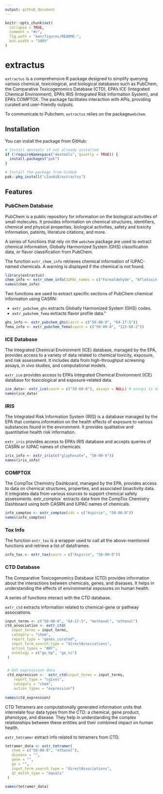 ```yaml
---
output: github_document
---
```


<!-- README.md is generated from README.Rmd. Please edit that file -->

```r
knitr::opts_chunk$set(
  collapse = TRUE,
  comment = "#>",
  fig.path = "man/figures/README-",
  out.width = "100%"
)
```

# extractus

<!-- badges: start -->
<!-- badges: end -->

`extractus` is a comprehensive R package designed to simplify querying various chemical, toxicological, and biological databases such as PubChem, the Comparative Toxicogenomics Database (CTD), EPA’s ICE (Integrated Chemical Environment), EPA’s IRIS (Integrated Risk Information System), and EPA’s COMPTOX. The package facilitates interaction with APIs, providing curated and user-friendly outputs.

To communicate to Pubchem, `extractus` relies on the package`webchem`.

## Installation

You can install the package from GitHub:

```r
# Install devtools if not already installed
if (!requireNamespace("devtools", quietly = TRUE)) {
  install.packages("pak")
}

# Install the package from GitHub
pak::pkg_install("c1au6i0/extractus")
```

## Features

###  PubChem Database

PubChem is a public repository for information on the biological activities of small molecules. It provides information on chemical structures, identifiers, chemical and physical properties, biological activities, safety and toxicity information, patents, literature citations, and more.

A series of functions that rely on the `webchem` package are used to extract chemical information, Globally Harmonized System (GHS) classification data, or flavor classification from PubChem.

The function `extr_chem_info` retrieves chemical information of IUPAC-named chemicals. A warning is displayed if the chemical is not found.

```r
library(extractus)
chem_info <- extr_chem_info(IUPAC_names = c("Formaldehyde", "Aflatoxin B1"))
names(chem_info)

```


Two functions are used to extract specific sections of PubChem chemical information using CASRN:

- `extr_pubchem_ghs` extracts Globally Harmonized System (GHS) codes.
- `extr_pubchem_fema` extracts flavor profile data."


```r
ghs_info <- extr_pubchem_ghs(casrn = c("50-00-0", "64-17-5"))
fema_info <- extr_pubchem_fema(casrn = c("50-00-0", "123-68-2"))
```





###  ICE Database

The Integrated Chemical Environment (ICE) database, managed by the EPA, provides access to a variety of data related to chemical toxicity, exposure, and risk assessment. It includes data from high-throughput screening assays, in vivo studies, and computational models.

`extr_ice` provides access to EPA’s Integrated Chemical Environment (ICE) database for toxicological and exposure-related data.


```r
ice_data<- extr_ice(casrn = c("50-00-0"), assays = NULL) # assays is null so all assays are retrieved
names(ice_data)
```

### IRIS

The Integrated Risk Information System (IRIS) is a database managed by the EPA that contains information on the health effects of exposure to various substances found in the environment. It provides qualitative and quantitative health risk information.

`extr_iris` provides access to EPA’s IRIS database and accepts queries of CASRN or IUPAC names of chemicals.

```r
iris_info <- extr_iris(c("glyphosate", "50-00-0"))
names(iris_info)
```

### COMPTOX

The CompTox Chemistry Dashboard, managed by the EPA, provides access to data on chemical structures, properties, and associated bioactivity data. It integrates data from various sources to support chemical safety assessments.
`
`extr_comptox` extracts data from the CompTox Chemistry Dashboard using both CASRN and IUPAC names of chemicals.

```r
info_comptox <- extr_comptox(ids = c("Aspirin", "50-00-0"))
names(info_comptox)
```


### Tox Info

The function `extr_tox` is a wrapper used to call all the above-mentioned functions and retrieve a list of dataframes.

```r
info_tox <- extr_tox(casrn = c("Aspirin", "50-00-0"))
```

### CTD Database

The Comparative Toxicogenomics Database (CTD) provides information about the interactions between chemicals, genes, and diseases. It helps in understanding the effects of environmental exposures on human health.

A series of functions interact with the CTD database.

`extr_ctd` extracts information related to chemical-gene or pathway associations.

```r
input_terms <- c("50-00-0", "64-17-5", "methanal", "ethanol")
ctd_association <- extr_ctd(
   input_terms = input_terms,
   category = "chem",
   report_type = "genes_curated",
   input_term_search_type = "directAssociations",
   action_types = "ANY",
   ontology = c("go_bp", "go_cc")
 )


 # Get expresssion data
 ctd_expression <-  extr_ctd(input_terms = input_terms,
    report_type = "cgixns",
    category = "chem",
    action_types = "expression")
 
names(ctd_expression)
```


CTD Tetramers are computationally generated information units that interrelate four data types from the CTD: a chemical, gene product, phenotype, and disease. They help in understanding the complex relationships between these entities and their combined impact on human health.

`extr_tetramer` extract info related to tetramers from CTD.

```r
tetramer_data <- extr_tetramer(
   chem = c("50-00-0", "ethanol"),
   disease = "",
   gene = "",
   go = "",
   input_term_search_type = "directAssociations",
   qt_match_type = "equals"
 )

names(tetramer_data)
```





